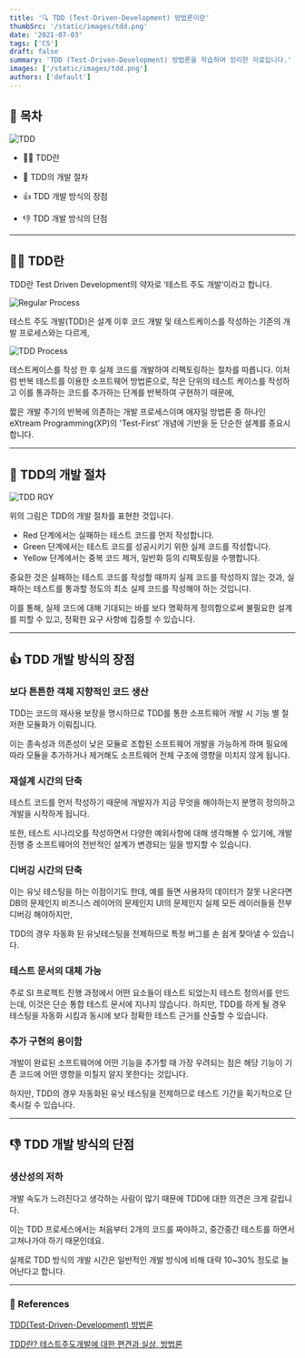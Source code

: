 ```yaml
---
title: '🔍 TDD (Test-Driven-Development) 방법론이란'
thumbSrc: '/static/images/tdd.png'
date: '2021-07-03'
tags: ['CS']
draft: false
summary: 'TDD (Test-Driven-Development) 방법론을 학습하며 정리한 자료입니다.'
images: ['/static/images/tdd.png']
authors: ['default']
---
```


## 📌 목차

![TDD](/static/images/tdd.png)

- 💁🏻 TDD란

- 🔄 TDD의 개발 절차

- 👍 TDD 개발 방식의 장점

- 👎 TDD 개발 방식의 단점

---

## 💁🏻 TDD란

TDD란 Test Driven Development의 약자로 ‘테스트 주도 개발’이라고 합니다.

![Regular Process](/static/images/tdd1.png)

테스트 주도 개발(TDD)은 설계 이후 코드 개발 및 테스트케이스를 작성하는 기존의 개발 프로세스와는 다르게,

![TDD Process](/static/images/tdd2.png)

테스트케이스를 작성 한 후 실제 코드를 개발하여 리펙토링하는 절차를 따릅니다. 이처럼 반복 테스트를 이용한 소프트웨어 방법론으로, 작은 단위의 테스트 케이스를 작성하고 이를 통과하는 코드를 추가하는 단계를 반복하여 구현하기 때문에,

짧은 개발 주기의 반복에 의존하는 개발 프로세스이며 애자일 방법론 중 하나인 eXtream Programming(XP)의 'Test-First' 개념에 기반을 둔 단순한 설계를 중요시합니다.

---

## 🔄 TDD의 개발 절차

![TDD RGY](/static/images/tdd3.png)

위의 그림은 TDD의 개발 절차를 표현한 것입니다.

- Red 단계에서는 실패하는 테스트 코드를 먼저 작성합니다.
- Green 단계에서는 테스트 코드를 성공시키기 위한 실제 코드를 작성합니다.
- Yellow 단계에서는 중복 코드 제거, 일반화 등의 리팩토링을 수행합니다.

중요한 것은 실패하는 테스트 코드를 작성할 때까지 실제 코드를 작성하지 않는 것과, 실패하는 테스트를 통과할 정도의 최소 실제 코드를 작성해야 하는 것입니다.

이를 통해, 실제 코드에 대해 기대되는 바를 보다 명확하게 정의함으로써 불필요한 설계를 피할 수 있고, 정확한 요구 사항에 집중할 수 있습니다.

---

## 👍 TDD 개발 방식의 장점

### 보다 튼튼한 객체 지향적인 코드 생산

TDD는 코드의 재사용 보장을 명시하므로 TDD를 통한 소프트웨어 개발 시 기능 별 철저한 모듈화가 이뤄집니다.

이는 종속성과 의존성이 낮은 모듈로 조합된 소프트웨어 개발을 가능하게 하며 필요에 따라 모듈을 추가하거나 제거해도 소프트웨어 전체 구조에 영향을 미치지 않게 됩니다.

### 재설계 시간의 단축

테스트 코드를 먼저 작성하기 때문에 개발자가 지금 무엇을 해야하는지 분명히 정의하고 개발을 시작하게 됩니다.

또한, 테스트 시나리오를 작성하면서 다양한 예외사항에 대해 생각해볼 수 있기에, 개발 진행 중 소프트웨어의 전반적인 설계가 변경되는 일을 방지할 수 있습니다.

### 디버깅 시간의 단축

이는 유닛 테스팅을 하는 이점이기도 한데, 예를 들면 사용자의 데이터가 잘못 나온다면 DB의 문제인지 비즈니스 레이어의 문제인지 UI의 문제인지 실제 모든 레이러들을 전부 디버깅 해야하지만,

TDD의 경우 자동화 된 유닛테스팅을 전제하므로 특정 버그를 손 쉽게 찾아낼 수 있습니다.

### 테스트 문서의 대체 가능

주로 SI 프로젝트 진행 과정에서 어떤 요소들이 테스트 되었는지 테스트 정의서를 만드는데, 이것은 단순 통합 테스트 문서에 지나지 않습니다. 하지만, TDD를 하게 될 경우 테스팅을 자동화 시킴과 동시에 보다 정확한 테스트 근거를 산출할 수 있습니다.

### 추가 구현의 용이함

개발이 완료된 소프트웨어에 어떤 기능을 추가할 때 가장 우려되는 점은 해당 기능이 기존 코드에 어떤 영향을 미칠지 알지 못한다는 것입니다.

하지만, TDD의 경우 자동화된 유닛 테스팅을 전제하므로 테스트 기간을 획기적으로 단축시킬 수 있습니다.

---

## 👎 TDD 개발 방식의 단점

### 생산성의 저하

개발 속도가 느려진다고 생각하는 사람이 많기 때문에 TDD에 대한 의견은 크게 갈립니다.

이는 TDD 프로세스에서는 처음부터 2개의 코드를 짜야하고, 중간중간 테스트를 하면서 고쳐나가야 하기 때문인데요.

실제로 TDD 방식의 개발 시간은 일반적인 개발 방식에 비해 대략 10~30% 정도로 늘어난다고 합니다.

---

### 🔗 References

[TDD(Test-Driven-Development) 방법론](http://clipsoft.co.kr/wp/blog/tddtest-driven-development-%EB%B0%A9%EB%B2%95%EB%A1%A0/)

[TDD란? 테스트주도개발에 대한 편견과 실상, 방법론](https://media.fastcampus.co.kr/knowledge/dev/tdd/)
